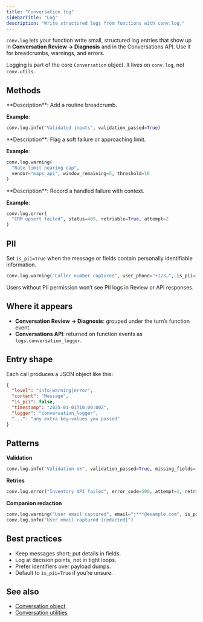```yaml
---
title: "Conversation log"
sidebarTitle: "Log"
description: "Write structured logs from functions with conv.log."
---
```


`conv.log` lets your function write small, structured log entries that show up in **Conversation Review → Diagnosis** and in the Conversations API. Use it for breadcrumbs, warnings, and errors.

<Tip>Logging is part of the core `Conversation` object. It lives on `conv.log`, not `conv.utils`.</Tip>

## Methods

<AccordionGroup>

<Accordion title="log.info(message)">
**Description**: Add a routine breadcrumb.

**Example**:

```python
conv.log.info("Validated inputs", validation_passed=True)
```

</Accordion>

<Accordion title="log.warning(message)">
**Description**: Flag a soft failure or approaching limit.

**Example**:

```python
conv.log.warning(
  "Rate limit nearing cap",
  vendor="maps_api", window_remaining=5, threshold=10
)
```

</Accordion>

<Accordion title="log.error(message)">
**Description**: Record a handled failure with context.

**Example**:

```python
conv.log.error(
  "CRM upsert failed", status=409, retriable=True, attempt=2
)
```

</Accordion>

</AccordionGroup>

## PII

Set `is_pii=True` when the message or fields contain personally identifiable information.

```python
conv.log.warning("Caller number captured", user_phone="+123…", is_pii=True)
```

Users without PII permission won’t see PII logs in Review or API responses.

## Where it appears

* **Conversation Review → Diagnosis**: grouped under the turn’s function event.
* **Conversations API**: returned on function events as `logs.conversation_logger`.

## Entry shape

Each call produces a JSON object like this:

```json
{
  "level": "info|warning|error",
  "content": "Message",
  "is_pii": false,
  "timestamp": "2025-01-01T10:00:00Z",
  "logger": "conversation_logger",
  "...": "any extra key–values you passed"
}
```

## Patterns

**Validation**

```python
conv.log.info("Validation ok", validation_passed=True, missing_fields=[])
```

**Retries**

```python
conv.log.error("Inventory API failed", error_code=500, attempt=1, retriable=True)
```

**Companion redaction**

```python
conv.log.warning("User email captured", email="j***@example.com", is_pii=True)
conv.log.info("User email captured [redacted]")
```

## Best practices

* Keep messages short; put details in fields.
* Log at decision points, not in tight loops.
* Prefer identifiers over payload dumps.
* Default to `is_pii=True` if you’re unsure.

## See also

* [Conversation object](./conv-object)
* [Conversation utilities](./conv-utils)
